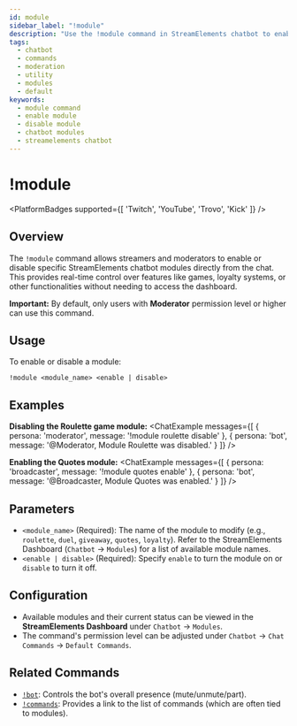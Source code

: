 ```yaml
---
id: module
sidebar_label: "!module"
description: "Use the !module command in StreamElements chatbot to enable or disable specific chatbot modules (like games, points, etc.) directly from chat."
tags:
  - chatbot
  - commands
  - moderation
  - utility
  - modules
  - default
keywords:
  - module command
  - enable module
  - disable module
  - chatbot modules
  - streamelements chatbot
---
```



# !module

<PlatformBadges supported={[ 'Twitch', 'YouTube', 'Trovo', 'Kick' ]} />

## Overview

The `!module` command allows streamers and moderators to enable or disable specific StreamElements chatbot modules directly from the chat. This provides real-time control over features like games, loyalty systems, or other functionalities without needing to access the dashboard.

**Important:** By default, only users with **Moderator** permission level or higher can use this command.

## Usage

To enable or disable a module:

```streamelements
!module <module_name> <enable | disable>
```

## Examples

**Disabling the Roulette game module:**
<ChatExample messages={[
  { persona: 'moderator', message: '!module roulette disable' },
  { persona: 'bot', message: '@Moderator, Module Roulette was disabled.' }
]} />

**Enabling the Quotes module:**
<ChatExample messages={[
  { persona: 'broadcaster', message: '!module quotes enable' },
  { persona: 'bot', message: '@Broadcaster, Module Quotes was enabled.' }
]} />

## Parameters

*   `<module_name>` (Required): The name of the module to modify (e.g., `roulette`, `duel`, `giveaway`, `quotes`, `loyalty`). Refer to the StreamElements Dashboard (`Chatbot` -> `Modules`) for a list of available module names.
*   `<enable | disable>` (Required): Specify `enable` to turn the module on or `disable` to turn it off.

## Configuration

*   Available modules and their current status can be viewed in the **StreamElements Dashboard** under `Chatbot` -> `Modules`.
*   The command's permission level can be adjusted under `Chatbot` -> `Chat Commands` -> `Default Commands`.

## Related Commands

*   [`!bot`](bot.mdx): Controls the bot's overall presence (mute/unmute/part).
*   [`!commands`](commands.mdx): Provides a link to the list of commands (which are often tied to modules).
